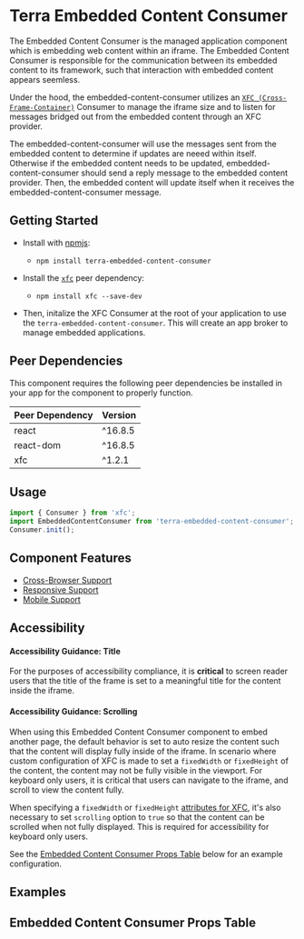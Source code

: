 


<Badge />

# Terra Embedded Content Consumer

The Embedded Content Consumer is the managed application component which is embedding web content within an iframe. The Embedded Content Consumer is responsible for the communication between its embedded content to its framework, such that interaction with embedded content appears seemless.

Under the hood, the embedded-content-consumer utilizes an [`XFC (Cross-Frame-Container)`](https://www.npmjs.com/package/xfc) Consumer to manage the iframe size and to listen for messages bridged out from the embedded content through an XFC provider.

The embedded-content-consumer will use the messages sent from the embedded content to determine if updates are neeed within itself. Otherwise if the embedded content needs to be updated, embedded-content-consumer should send a reply message to the embedded content provider. Then, the embedded content will update itself when it receives the embedded-content-consumer message.

## Getting Started

- Install with [npmjs](https://www.npmjs.com):
  - `npm install terra-embedded-content-consumer`

- Install the [`xfc`](https://www.npmjs.com/package/xfc) peer dependency:
  - `npm install xfc --save-dev`

- Then, initalize the XFC Consumer at the root of your application to use the `terra-embedded-content-consumer`. This will create an app broker to manage embedded applications.

<!-- AUTO-GENERATED-CONTENT:START Peer Dependencies -->
## Peer Dependencies

This component requires the following peer dependencies be installed in your app for the component to properly function.

| Peer Dependency | Version |
|-|-|
| react | ^16.8.5 |
| react-dom | ^16.8.5 |
| xfc | ^1.2.1 |

<!-- AUTO-GENERATED-CONTENT:END -->

## Usage

```jsx
import { Consumer } from 'xfc';
import EmbeddedContentConsumer from 'terra-embedded-content-consumer';
Consumer.init();
```

## Component Features
* [Cross-Browser Support](https://engineering.cerner.com/terra-ui/about/terra-ui/component-standards#cross-browser-support)
* [Responsive Support](https://engineering.cerner.com/terra-ui/about/terra-ui/component-standards#responsive-support)
* [Mobile Support](https://engineering.cerner.com/terra-ui/about/terra-ui/component-standards#mobile-support)

## Accessibility

<Notice variant="important" ariaLevel="3">

#### Accessibility Guidance: Title

For the purposes of accessibility compliance, it is **critical** to screen reader users that the title of the frame is set to a meaningful title for the content inside the iframe.

#### Accessibility Guidance: Scrolling

When using this Embedded Content Consumer component to embed another page, the default behavior is set to auto resize the content such that the content will display fully inside of the iframe. In scenario where custom configuration of XFC is made to set a `fixedWidth` or `fixedHeight` of the content, the content may not be fully visible in the viewport. For keyboard only users, it is critical that users can navigate to the iframe, and scroll to view the content fully.

When specifying a `fixedWidth` or `fixedHeight` [attributes for XFC](https://github.com/cerner/xfc#iframe-resizing-config), it's also necessary to set `scrolling` option to `true` so that the content can be scrolled when not fully displayed. This is required for accessibility for keyboard only users.

See the [Embedded Content Consumer Props Table](#embedded-content-consumer-props-table) below for an example configuration.
</Notice>

## Examples
<BasicConsumer title='Basic Embedded Content Consumer' />
<BasicConsumerWithSrcDoc title='Consumer with inline HTML content using `srcdoc`' />
<BasicConsumerWithScrolling title='Scrollable Content' />
<DataStatusConsumer title='Embedded Content Consumer Lifecycle Statuses' />
<CustomEventConsumer title='Embedded Content Consumer that Listens for a Custom Event' />
<CustomEventsConsumer title='Embedded Content Consumer with Seamless Communication' />

## Embedded Content Consumer Props Table
<EmbeddedContentConsumerPropsTable />
